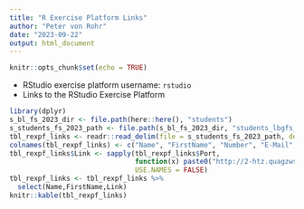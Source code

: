 ```yaml
---
title: "R Exercise Platform Links"
author: "Peter von Rohr"
date: "2023-09-22"
output: html_document
---
```


```r
knitr::opts_chunk$set(echo = TRUE)
```

* RStudio exercise platform username: `rstudio`
* Links to the RStudio Exercise Platform

```r
library(dplyr)
s_bl_fs_2023_dir <- file.path(here::here(), "students")
s_students_fs_2023_path <- file.path(s_bl_fs_2023_dir, "students_lbgfs_2023.csv")
tbl_rexpf_links <- readr::read_delim(file = s_students_fs_2023_path, delim = ",", col_names = F)
colnames(tbl_rexpf_links) <- c("Name", "FirstName", "Number", "E-Mail", "User", "Port")
tbl_rexpf_links$Link <- sapply(tbl_rexpf_links$Port, 
                               function(x) paste0("http://2-htz.quagzws.com:",x, collapse = ""),
                               USE.NAMES = FALSE)
tbl_rexpf_links <- tbl_rexpf_links %>%
  select(Name,FirstName,Link)
knitr::kable(tbl_rexpf_links)
```

